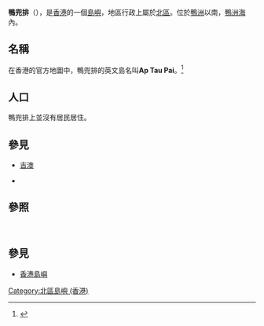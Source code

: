 {{Infobox islands
|name=鴨兜排
|native_name=鴨兜排
|native_name_link=Chinese
|image_name=
|image_size=
|image_caption=
|map=Hong Kong
|coordinates={{Coord|22.53583|N|114.27233|E|display=title,inline|type:isle}}
|area_km2=
|country={{HKG}}
|country_admin_divisions_title=Districts
|country_admin_divisions=
|population=
|population_as_of=
}}
'''鴨兜排'''（{{lang-en|Ap Tau Pai}}），是[[香港|香港]]的一個[[島嶼|島嶼]]，地區行政上屬於[[北區_(香港)|北區]]。位於[[鴨洲|鴨洲]]以南，[[鴨洲海|鴨洲海]]內。
<br />

== 名稱 ==
在香港的官方地圖中，鴨兜排的英文島名叫'''Ap Tau Pai'''。<ref>{{Cite web|title=Way: ‪鴨兜排‬ (‪598181672‬)|url=https://www.openstreetmap.org/way/598181672|accessdate=2020-06-08|work=OpenStreetMap|language=en|archive-date=2020-06-09|archive-url=https://web.archive.org/web/20200609144530/https://www.openstreetmap.org/way/598181672|dead-url=no}}</ref>

== 人口 ==
鴨兜排上並沒有居民居住。

==參見==

* [[吉澳|吉澳]]

*

== 參照 ==
<references />
<br />

==參見==
*[[香港島嶼|香港島嶼]]

{{香港島嶼}}

[[Category:北區島嶼_(香港)|Category:北區島嶼 (香港)]]